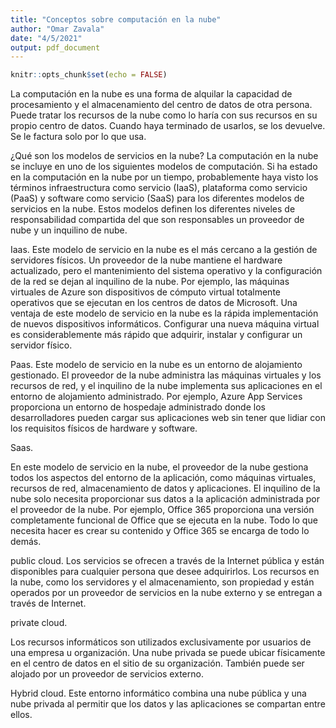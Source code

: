 ```yaml
---
title: "Conceptos sobre computación en la nube"
author: "Omar Zavala"
date: "4/5/2021"
output: pdf_document
---
```


```r
knitr::opts_chunk$set(echo = FALSE)
```
La computación en la nube es una forma de alquilar la capacidad de procesamiento y el almacenamiento del centro de datos de otra persona. Puede tratar los recursos de la nube como lo haría con sus recursos en su propio centro de datos. Cuando haya terminado de usarlos, se los devuelve. Se le factura solo por lo que usa.

¿Qué son los modelos de servicios en la nube?
La computación en la nube se incluye en uno de los siguientes modelos de computación. Si ha estado en la computación en la nube por un tiempo, probablemente haya visto los términos infraestructura como servicio (IaaS), plataforma como servicio (PaaS) y software como servicio (SaaS) para los diferentes modelos de servicios en la nube. Estos modelos definen los diferentes niveles de responsabilidad compartida del que son responsables un proveedor de nube y un inquilino de nube.

Iaas.
Este modelo de servicio en la nube es el más cercano a la gestión de servidores físicos. Un proveedor de la nube mantiene el hardware actualizado, pero el mantenimiento del sistema operativo y la configuración de la red se dejan al inquilino de la nube. Por ejemplo, las máquinas virtuales de Azure son dispositivos de cómputo virtual totalmente operativos que se ejecutan en los centros de datos de Microsoft. Una ventaja de este modelo de servicio en la nube es la rápida implementación de nuevos dispositivos informáticos. Configurar una nueva máquina virtual es considerablemente más rápido que adquirir, instalar y configurar un servidor físico.

Paas.
Este modelo de servicio en la nube es un entorno de alojamiento gestionado. El proveedor de la nube administra las máquinas virtuales y los recursos de red, y el inquilino de la nube implementa sus aplicaciones en el entorno de alojamiento administrado. Por ejemplo, Azure App Services proporciona un entorno de hospedaje administrado donde los desarrolladores pueden cargar sus aplicaciones web sin tener que lidiar con los requisitos físicos de hardware y software.

Saas.

En este modelo de servicio en la nube, el proveedor de la nube gestiona todos los aspectos del entorno de la aplicación, como máquinas virtuales, recursos de red, almacenamiento de datos y aplicaciones. El inquilino de la nube solo necesita proporcionar sus datos a la aplicación administrada por el proveedor de la nube. Por ejemplo, Office 365 proporciona una versión completamente funcional de Office que se ejecuta en la nube. Todo lo que necesita hacer es crear su contenido y Office 365 se encarga de todo lo demás.

public cloud.
Los servicios se ofrecen a través de la Internet pública y están disponibles para cualquier persona que desee adquirirlos. Los recursos en la nube, como los servidores y el almacenamiento, son propiedad y están operados por un proveedor de servicios en la nube externo y se entregan a través de Internet.

private cloud.

Los recursos informáticos son utilizados exclusivamente por usuarios de una empresa u organización. Una nube privada se puede ubicar físicamente en el centro de datos en el sitio de su organización. También puede ser alojado por un proveedor de servicios externo.

Hybrid cloud.
Este entorno informático combina una nube pública y una nube privada al permitir que los datos y las aplicaciones se compartan entre ellos.


